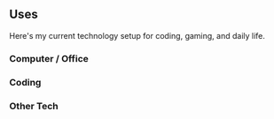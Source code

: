 
## Uses

<Text>
  Here's my current technology setup for coding, gaming, and daily life.
</Text>

### Computer / Office

<ItemGrid items={OFFICE_ITEMS} />

### Coding

<ItemGrid items={CODING} />

### Other Tech

<ItemGrid items={OTHER_TECH} />

